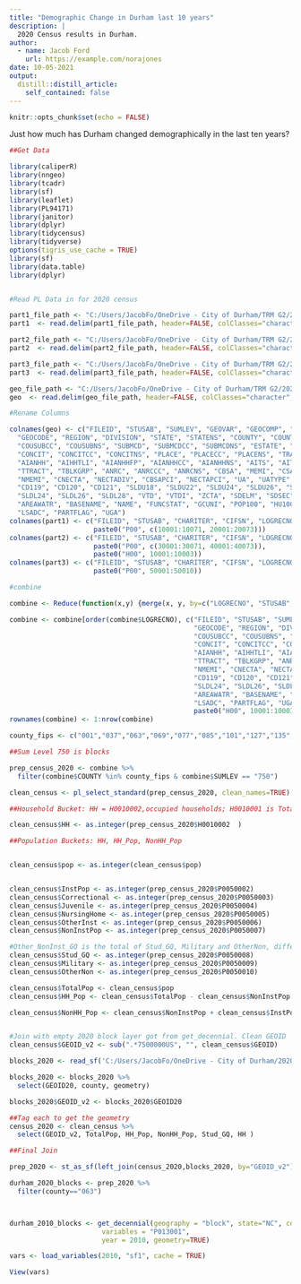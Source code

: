 ```yaml
---
title: "Demographic Change in Durham last 10 years"
description: |
  2020 Census results in Durham.
author:
  - name: Jacob Ford
    url: https://example.com/norajones
date: 10-05-2021
output:
  distill::distill_article:
    self_contained: false
---
```



```r
knitr::opts_chunk$set(echo = FALSE)
```
 
Just how much has Durham changed demographically in the last ten years? 



```r
##Get Data

library(caliperR)
library(nngeo)
library(tcadr)
library(sf)
library(leaflet)
library(PL94171)
library(janitor)
library(dplyr)
library(tidycensus)
library(tidyverse)
options(tigris_use_cache = TRUE)
library(sf)
library(data.table)
library(dplyr)


#Read PL Data in for 2020 census

part1_file_path <- "C:/Users/JacobFo/OneDrive - City of Durham/TRM G2/2020 Census/August Release/PL Data/nc000012020.pl"
part1  <- read.delim(part1_file_path, header=FALSE, colClasses="character", sep="|")

part2_file_path <- "C:/Users/JacobFo/OneDrive - City of Durham/TRM G2/2020 Census/August Release/PL Data/nc000022020.pl"
part2  <- read.delim(part2_file_path, header=FALSE, colClasses="character", sep="|")

part3_file_path <- "C:/Users/JacobFo/OneDrive - City of Durham/TRM G2/2020 Census/August Release/PL Data/nc000032020.pl"
part3  <- read.delim(part3_file_path, header=FALSE, colClasses="character", sep="|")

geo_file_path <- "C:/Users/JacobFo/OneDrive - City of Durham/TRM G2/2020 Census/August Release/PL Data/ncgeo2020.pl"
geo  <- read.delim(geo_file_path, header=FALSE, colClasses="character", sep="|")

#Rename Columns

colnames(geo) <- c("FILEID", "STUSAB", "SUMLEV", "GEOVAR", "GEOCOMP", "CHARITER", "CIFSN", "LOGRECNO", "GEOID", 
  "GEOCODE", "REGION", "DIVISION", "STATE", "STATENS", "COUNTY", "COUNTYCC", "COUNTYNS", "COUSUB",
  "COUSUBCC", "COUSUBNS", "SUBMCD", "SUBMCDCC", "SUBMCDNS", "ESTATE", "ESTATECC", "ESTATENS", 
  "CONCIT", "CONCITCC", "CONCITNS", "PLACE", "PLACECC", "PLACENS", "TRACT", "BLKGRP", "BLOCK", 
  "AIANHH", "AIHHTLI", "AIANHHFP", "AIANHHCC", "AIANHHNS", "AITS", "AITSFP", "AITSCC", "AITSNS",
  "TTRACT", "TBLKGRP", "ANRC", "ANRCCC", "ANRCNS", "CBSA", "MEMI", "CSA", "METDIV", "NECTA",
  "NMEMI", "CNECTA", "NECTADIV", "CBSAPCI", "NECTAPCI", "UA", "UATYPE", "UR", "CD116", "CD118",
  "CD119", "CD120", "CD121", "SLDU18", "SLDU22", "SLDU24", "SLDU26", "SLDU28", "SLDL18", "SLDL22",
  "SLDL24", "SLDL26", "SLDL28", "VTD", "VTDI", "ZCTA", "SDELM", "SDSEC", "SDUNI", "PUMA", "AREALAND",
  "AREAWATR", "BASENAME", "NAME", "FUNCSTAT", "GCUNI", "POP100", "HU100", "INTPTLAT", "INTPTLON", 
  "LSADC", "PARTFLAG", "UGA")
colnames(part1) <- c("FILEID", "STUSAB", "CHARITER", "CIFSN", "LOGRECNO", 
                     paste0("P00", c(10001:10071, 20001:20073)))
colnames(part2) <- c("FILEID", "STUSAB", "CHARITER", "CIFSN", "LOGRECNO", 
                     paste0("P00", c(30001:30071, 40001:40073)), 
                     paste0("H00", 10001:10003))
colnames(part3) <- c("FILEID", "STUSAB", "CHARITER", "CIFSN", "LOGRECNO",
                     paste0("P00", 50001:50010))

#combine

combine <- Reduce(function(x,y) {merge(x, y, by=c("LOGRECNO", "STUSAB", "FILEID", "CHARITER"))}, list(geo[,-7], part1[,-4], part2[,-4], part3))

combine <- combine[order(combine$LOGRECNO), c("FILEID", "STUSAB", "SUMLEV", "GEOVAR", "GEOCOMP", "CHARITER", "CIFSN", "LOGRECNO", "GEOID", 
                                              "GEOCODE", "REGION", "DIVISION", "STATE", "STATENS", "COUNTY", "COUNTYCC", "COUNTYNS", "COUSUB",
                                              "COUSUBCC", "COUSUBNS", "SUBMCD", "SUBMCDCC", "SUBMCDNS", "ESTATE", "ESTATECC", "ESTATENS", 
                                              "CONCIT", "CONCITCC", "CONCITNS", "PLACE", "PLACECC", "PLACENS", "TRACT", "BLKGRP", "BLOCK", 
                                              "AIANHH", "AIHHTLI", "AIANHHFP", "AIANHHCC", "AIANHHNS", "AITS", "AITSFP", "AITSCC", "AITSNS",
                                              "TTRACT", "TBLKGRP", "ANRC", "ANRCCC", "ANRCNS", "CBSA", "MEMI", "CSA", "METDIV", "NECTA",
                                              "NMEMI", "CNECTA", "NECTADIV", "CBSAPCI", "NECTAPCI", "UA", "UATYPE", "UR", "CD116", "CD118",
                                              "CD119", "CD120", "CD121", "SLDU18", "SLDU22", "SLDU24", "SLDU26", "SLDU28", "SLDL18", "SLDL22",
                                              "SLDL24", "SLDL26", "SLDL28", "VTD", "VTDI", "ZCTA", "SDELM", "SDSEC", "SDUNI", "PUMA", "AREALAND",
                                              "AREAWATR", "BASENAME", "NAME", "FUNCSTAT", "GCUNI", "POP100", "HU100", "INTPTLAT", "INTPTLON", 
                                              "LSADC", "PARTFLAG", "UGA", paste0("P00", c(10001:10071, 20001:20073)), paste0("P00", c(30001:30071, 40001:40073)), 
                                              paste0("H00", 10001:10003), paste0("P00", 50001:50010))]
rownames(combine) <- 1:nrow(combine)

county_fips <- c("001","037","063","069","077","085","101","127","135","145","183")

##Sum Level 750 is blocks

prep_census_2020 <- combine %>%
  filter(combine$COUNTY %in% county_fips & combine$SUMLEV == "750")

clean_census <- pl_select_standard(prep_census_2020, clean_names=TRUE)

##Household Bucket: HH = H0010002,occupied households; H0010001 is Total

clean_census$HH <- as.integer(prep_census_2020$H0010002  )

##Population Buckets: HH, HH_Pop, NonHH_Pop


clean_census$pop <- as.integer(clean_census$pop)


clean_census$InstPop <- as.integer(prep_census_2020$P0050002)
clean_census$Correctional <- as.integer(prep_census_2020$P0050003)
clean_census$Juvenile <- as.integer(prep_census_2020$P0050004)
clean_census$NursingHome <- as.integer(prep_census_2020$P0050005)
clean_census$OtherInst <- as.integer(prep_census_2020$P0050006)
clean_census$NonInstPop <- as.integer(prep_census_2020$P0050007)

#Other_NonInst_GQ is the total of Stud_GQ, Military and OtherNon, differs slightly from our own
clean_census$Stud_GQ <- as.integer(prep_census_2020$P0050008)
clean_census$Military <- as.integer(prep_census_2020$P0050009)
clean_census$OtherNon <- as.integer(prep_census_2020$P0050010)

clean_census$TotalPop <- clean_census$pop
clean_census$HH_Pop <- clean_census$TotalPop - clean_census$NonInstPop - clean_census$InstPop

clean_census$NonHH_Pop <- clean_census$NonInstPop + clean_census$InstPop


#Join with empty 2020 block layer got from get_decennial. Clean GEOID
clean_census$GEOID_v2 <- sub(".*7500000US", "", clean_census$GEOID)

blocks_2020 <- read_sf('C:/Users/JacobFo/OneDrive - City of Durham/2020 Blocks Backup/2020_Census_Blocks.shp') 

blocks_2020 <- blocks_2020 %>%
  select(GEOID20, county, geometry)

blocks_2020$GEOID_v2 <- blocks_2020$GEOID20

##Tag each to get the geometry
census_2020 <- clean_census %>%
  select(GEOID_v2, TotalPop, HH_Pop, NonHH_Pop, Stud_GQ, HH )

##Final Join

prep_2020 <- st_as_sf(left_join(census_2020,blocks_2020, by="GEOID_v2"))

durham_2020_blocks <- prep_2020 %>%
  filter(county=="063")




```





```r
durham_2010_blocks <- get_decennial(geography = "block", state="NC", county="Durham",
                       variables = "P013001", 
                       year = 2010, geometry=TRUE)
```

```r
vars <- load_variables(2010, "sf1", cache = TRUE)

View(vars)
```




















